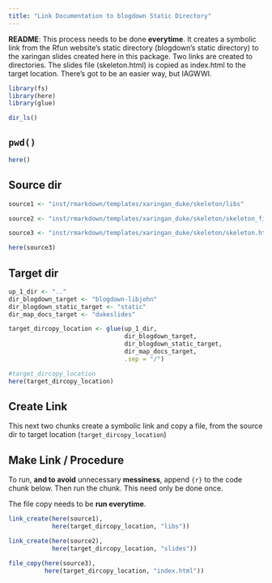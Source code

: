 ```yaml
---
title: "Link Documentation to blogdown Static Directory"
---
```


**README**: This process needs to be done **everytime**.  It creates a symbolic link from the Rfun website's static directory (blogdown's static directory) to the xaringan slides created here in this package.  Two links are created to directories.  The slides file (skeleton.html) is copied as index.html to the target location.  There's got to be an easier way, but IAGWWI.



```r
library(fs)
library(here)
library(glue)
```

```r
dir_ls()
```

## `pwd()`
```r
here()
```

## Source dir

```r
source1 <- "inst/rmarkdown/templates/xaringan_duke/skeleton/libs"

source2 <- "inst/rmarkdown/templates/xaringan_duke/skeleton/skeleton_files"

source3 <- "inst/rmarkdown/templates/xaringan_duke/skeleton/skeleton.html"

here(source3)
```

## Target dir

```r
up_1_dir <- ".."
dir_blogdown_target <- "blogdown-libjohn" 
dir_blogdown_static_target <- "static"
dir_map_docs_target <- "dukeslides"

target_dircopy_location <- glue(up_1_dir,
                                dir_blogdown_target,
                                dir_blogdown_static_target,
                                dir_map_docs_target,
                                .sep = "/")

#target_dircopy_location
here(target_dircopy_location)
```



## Create Link

This next two chunks create a symbolic link and copy a file, from the source dir to target location (`target_dircopy_location`)

## Make Link / Procedure

To run, **and to avoid** unnecessary **messiness**, append `{r}` to the code chunk below.  Then run the chunk. This need only be done once.

The file copy needs to be **run everytime**.

``` r
link_create(here(source1),
            here(target_dircopy_location, "libs"))

link_create(here(source2),
            here(target_dircopy_location, "slides"))
```

```r
file_copy(here(source3),
          here(target_dircopy_location, "index.html"))
```

